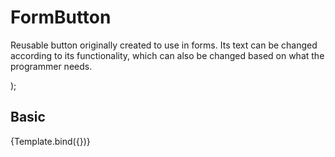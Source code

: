 
<Meta title="Components/Content/FormButton" component={FormButton} />

# FormButton

Reusable button originally created to use in forms. Its text can be changed
according to its functionality, which can also be changed based on what the
programmer needs.

<Props of={FormButton} />

  <FormButton
    buttonText={args.buttonText}
    fontSize={args.fontSize}
    buttonColor={args.buttonColor}
  />
);

## Basic

<Canvas>
  <Story
    name="Basic"
    argTypes={{
      buttonColor: {
        table: {
          defaultValue: { summary: '#1a3891' },
        },
      },
      fontSize: {
        table: {
          defaultValue: { summary: 12 },
        },
      },
    }}
    args={{
      buttonText: 'Text displayed inside the button',
      fontSize: 'Changes the font size',
      buttonColor: '#1a3891',
    }}
  >
    {Template.bind({})}
  </Story>
</Canvas>

<ArgsTable of={FormButton} story="Basic" />
